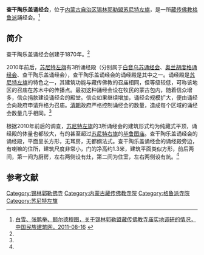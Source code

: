 {{Infobox Tibetan Buddhist monastery
|name =查干陶乐盖诵经会
|image = 
|image size = 250px
|alt = 
|caption = 
|t=
|w=
|to = 
|ipa={{IPA|}}
|z=
|thdl=
|e=
|tc=查干陶樂盖誦經會
|s=查干陶乐盖诵经会
|p=
|m=
|k=
|pushpin_map = 
|latd =  | latm =  | lats =  | latNS = 
|longd=  | longm= | longs =| longEW = 
|iso_region = 
|map_caption = 
|mapsize = 
|location_country = 中国
|location = {{CHN}}[[内蒙古自治区|内蒙古自治区]][[锡林郭勒盟|锡林郭勒盟]][[苏尼特左旗|苏尼特左旗]]
|coordinates_display =
|founded_by = 
|date_founded =1870年
|date_renovated =
|sect = [[格鲁派|格鲁派]]
|mather =
|children =
|dedicated_to = 
|tulku =
|head_lama = 
|head_mgh =
|no._of_monks = 
|architecture = 
|festivals =
|footnotes = 
}}

'''查干陶乐盖诵经会'''，位于[[内蒙古自治区|内蒙古自治区]][[锡林郭勒盟|锡林郭勒盟]][[苏尼特左旗|苏尼特左旗]]，是一所[[藏传佛教|藏传佛教]][[格鲁派|格鲁派]]誦经会。<ref name=minzujianzhu>[http://www.naic.org.cn/chs/article.php?id=2394 白雪、张鹏举、额尔德穆图，关于锡林郭勒盟藏传佛教寺庙实地调研的情况，中国民族建筑网，2011-08-16] {{webarchive|url=https://web.archive.org/web/20111205152118/http://www.naic.org.cn/chs/article.php?id=2394 |date=2011-12-05 }}</ref>

==简介==
查干陶乐盖诵经会创建于1870年。<ref name=minzujianzhu/>

2010年前后，[[苏尼特左旗|苏尼特左旗]]有3所诵经殿（分别属于[[白音乌苏诵经会|白音乌苏诵经会]]、[[奥兰胡度格诵经会|奥兰胡度格诵经会]]、查干陶乐盖诵经会），查干陶乐盖诵经会的诵经殿是其中之一。诵经殿是[[苏尼特左旗|苏尼特左旗]]的特色之一，其建筑功能与藏传佛教的召庙相同，但等级较低，可称该地区的召庙在苏木中的传播点。最初这种誦经会设在牧民的蒙古包内，随着信众增多，信众捐款建设诵经会的殿堂。信众如果继续增加，诵经会规模扩大，便由诵经会向政府申请升格为召庙。[[清朝|清朝]]政府严格控制诵经会的数量，造成每个区域的诵经会数量几乎相同。<ref name=minzujianzhu/>

根据2010年前后的调查，[[苏尼特左旗|苏尼特左旗]]的3所诵经会的建筑形式均为纯藏式平顶，诵经殿的体量也都较大，有的甚至超过[[苏尼特右旗|苏尼特右旗]]的[[毕鲁图庙|毕鲁图庙]]。查干陶乐盖诵经会的诵经殿，平面呈长方形，无耳房，无都纲法式。查干陶乐盖诵经会的诵经殿旁边，有喇嘛的住所，建筑尺度非常小，门的净高约1.3米，建筑平面类似方形，前后两间，第一间为厨房，左右两侧设有灶，第二间为住室，左右两侧设有炕。<ref name=minzujianzhu/>

==参考文献==
{{reflist}}

[[Category:锡林郭勒佛寺|Category:锡林郭勒佛寺]] 
[[Category:内蒙古藏传佛教寺院|Category:内蒙古藏传佛教寺院]]
[[Category:格鲁派寺院|Category:格鲁派寺院]]
[[Category:苏尼特左旗|Category:苏尼特左旗]]